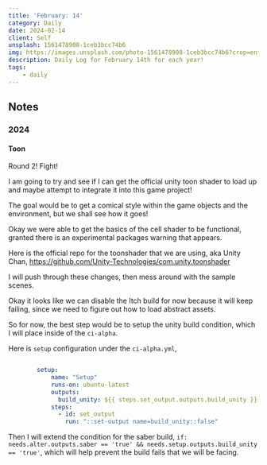 ```yaml
---
title: 'February: 14'
category: Daily
date: 2024-02-14
client: Self
unsplash: 1561478908-1ceb3bcc74b6
img: https://images.unsplash.com/photo-1561478908-1ceb3bcc74b6?crop=entropy&cs=srgb&fm=jpg&ixid=MnwzNjM5Nzd8MHwxfHJhbmRvbXx8fHx8fHx8fDE2ODE3NDg2ODY&ixlib=rb-4.0.3&q=85
description: Daily Log for February 14th for each year!
tags:
    - daily
---
```


## Notes

### 2024

#### Toon

Round 2! Fight!

I am going to try and see if I can get the official unity toon shader to load up and maybe attempt to integrate it into this game project!

The goal would be to get a comical style within the game objects and the environment, but we shall see how it goes!

Okay we were able to get the basics of the cell shader to be functional, granted there is an experimental packages warning that appears.

Here is the official repo for the toonshader that we are using, aka Unity Chan, https://github.com/Unity-Technologies/com.unity.toonshader

I will push through these changes, then mess around with the sample scenes.

Okay it looks like we can disable the Itch build for now because it will keep failing, since we need to figure out how to load abstract assets.

So for now, the best step would be to setup the unity build condition, which I will place inside of the `ci-alpha`.

Here is `setup` configuration under the `ci-alpha.yml`,

```yaml

        setup:
            name: "Setup"
            runs-on: ubuntu-latest
            outputs:
              build_unity: ${{ steps.set_output.outputs.build_unity }}
            steps:
              - id: set_output
                run: "::set-output name=build_unity::false"

```

Then I will extend the condition for the saber build, `if: needs.alter.outputs.saber == 'true' && needs.setup.outputs.build_unity == 'true'`, which will help prevent the build fails that we will be facing.

